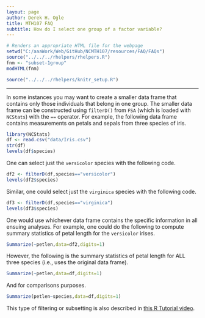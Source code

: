 ```yaml
---
layout: page
author: Derek H. Ogle
title: MTH107 FAQ
subtitle: How do I select one group of a factor variable?
---
```


```r
# Renders an appropriate HTML file for the webpage
setwd("C:/aaaWork/Web/GitHub/NCMTH107/resources/FAQ/FAQs")
source("../../../rhelpers/rhelpers.R")
fnm <- "subset-1group"
modHTML(fnm)
```

```r
source("../../../rhelpers/knitr_setup.R")
```

----

In some instances you may want to create a smaller data frame that contains only those individuals that belong in one group. The smaller data frame can be constructed using `filterD()` from `FSA` (which is loaded with `NCStats`) with the `==` operator. For example, the following data frame contains measurements on petals and sepals from three species of iris.
```r
library(NCStats)
df <- read.csv("data/Iris.csv")
str(df)
levels(df$species)
```

One can select just the `versicolor` species with the following code.
```r
df2 <- filterD(df,species=="versicolor")
levels(df2$species)
```

Similar, one could select just the `virginica` species with the following code.
```r
df3 <- filterD(df,species=="virginica")
levels(df3$species)
```

One would use whichever data frame contains the specific information in all ensuing analyses. For example, one could do the following to compute summary statistics of petal length for the `versicolor` irises.
```r
Summarize(~petlen,data=df2,digits=1)
```

However, the following is the summary statistics of petal length for ALL three species (i.e., uses the original data frame).
```r
Summarize(~petlen,data=df,digits=1)
```

And for comparisons purposes.
```r
Summarize(petlen~species,data=df,digits=1)
```


This type of filtering or subsetting is also described in [this R Tutorial video](https://vimeo.com/user45324800/filterd).
